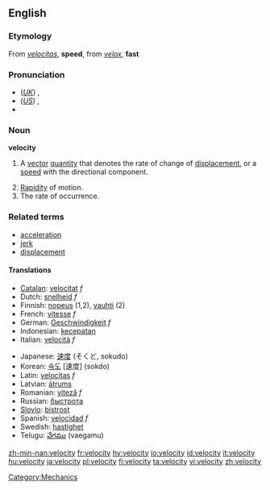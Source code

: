 {{wikipediapl}}
==English==

===Etymology===
From {{L.}} ''[[velocitas]]'', '''speed''', from ''[[velox]]'', '''fast'''

===Pronunciation===
*(''[[Received Pronunciation|UK]]'') {{IPA|/vəˈlɒsəti/}}, {{SAMPA|/v@"lQs@ti/}}
*(''[[General American|US]]'') {{IPA|/vəˈlɑsəti/}}, {{SAMPA|/v@"lAs@ti/}}
*{{audio|en-us-velocity.ogg|Audio (US)}}

===Noun===
{{wikipedia}}
'''velocity'''
# {{physics}} A [[vector]] [[quantity]] that denotes the rate of change of [[displacement]], or a [[speed]] with the directional component.
# [[rapidity|Rapidity]] of motion.
# The rate of occurrence.

===Related terms===
* [[acceleration]]
* [[jerk]]
* [[displacement]]

====Translations====
{{top}}
*[[Catalan]]: [[velocitat]] ''f''
*Dutch: [[snelheid]] ''f''
*Finnish: [[nopeus]] (1,2), [[vauhti]] (2)
*French: [[vitesse]] ''f''
*German: [[Geschwindigkeit]] ''f''
*Indonesian: [[cepat|kecepatan]]
*Italian: [[velocità]] ''f''
{{mid}}
*Japanese: [[速度]] (そくど, sokudo)
*Korean: [[속도]] [速度] (sokdo)
*Latin: [[velocitas]] ''f''
*Latvian: [[ātrums]] {{m}}
*Romanian: [[viteză]] ''f''
*Russian: [[быстрота]]
*[[Slovio]]: [[bistrost]]
*Spanish: [[velocidad]] ''f''
*Swedish: [[hastighet]]
*Telugu: [[వేగము]] (vaegamu)
{{bottom}}

[[Category:Mechanics]]

[[zh-min-nan:velocity]]
[[fr:velocity]]
[[hy:velocity]]
[[io:velocity]]
[[id:velocity]]
[[it:velocity]]
[[hu:velocity]]
[[ja:velocity]]
[[pl:velocity]]
[[fi:velocity]]
[[ta:velocity]]
[[vi:velocity]]
[[zh:velocity]]
